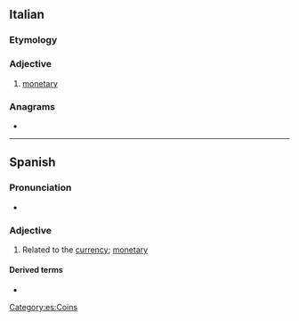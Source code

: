 {{also|monetário}}
==Italian==

===Etymology===
{{desc|la|it|monetarius|of or belonging to the mint}}

===Adjective===
{{it-adj|monetar|io|ia|i|ie}}

# [[monetary]]

===Anagrams===
* {{l|it|erotomani}}

----

==Spanish==

===Pronunciation===
* {{es-IPA}}

===Adjective===
{{es-adj|f=monetaria}}

# Related to the [[currency]]; [[monetary]]

====Derived terms====
* {{l|es|Fondo Monetario Internacional}}

[[Category:es:Coins]]